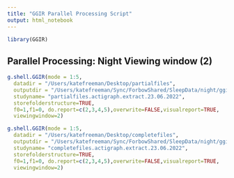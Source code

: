 ```yaml
---
title: "GGIR Parallel Processing Script"
output: html_notebook
---
```


```r
library(GGIR)
```

## Parallel Processing: Night Viewing window (2)

```r
g.shell.GGIR(mode = 1:5, 
  datadir = "/Users/katefreeman/Desktop/partialfiles", 
  outputdir = "/Users/katefreeman/Sync/ForbowShared/SleepData/night/ggir_results_night", 
  studyname= "partialfiles.actigraph.extract.23.06.2022",
  storefolderstructure=TRUE,
  f0=1,f1=0, do.report=c(2,3,4,5),overwrite=FALSE,visualreport=TRUE,
  viewingwindow=2)
```

```r
g.shell.GGIR(mode = 1:5, 
  datadir = "/Users/katefreeman/Desktop/completefiles", 
  outputdir = "/Users/katefreeman/Sync/ForbowShared/SleepData/night/ggir_results_night", 
  studyname= "completefiles.actigraph.extract.23.06.2022",
  storefolderstructure=TRUE,
  f0=1,f1=0, do.report=c(2,3,4,5),overwrite=FALSE,visualreport=TRUE,
  viewingwindow=2)
```